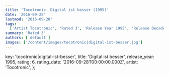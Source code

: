 ```yaml
---
title: 'Tocotronic: Digital ist besser (1995)'
date: '2016-09-28'
lastmod: '2016-09-28'
tags:
  ['Artist Tocotronic', 'Rated 3', 'Release Year 1995', 'Release Decade 1990']
summary: 'Rated 3'
authors: ['default']
images: ['/content/images/tocotronic|digital-ist-besser.jpg']
---
```


  key: 'tocotronic|digital-ist-besser',
  title: 'Digital ist besser',
  release_year: 1995,
  rating: 6,
  rating_date: '2016-09-28T00:00:00.000Z',
  artist: 'Tocotronic',
};

<MusicRating data={data} />
